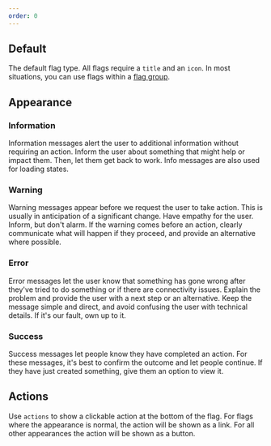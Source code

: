```yaml
---
order: 0
---
```



## Default

The default flag type. All flags require a `title` and an `icon`.
In most situations, you can use flags within a [flag group](./flag-group/examples).

<Example Component={FlagDefault} packageName="@atlaskit/flag" />

## Appearance

### Information

Information messages alert the user to additional information without requiring an action. Inform the user about something that might help or impact them. Then, let them get back to work. Info messages are also used for loading states.

<Example Component={FlagInfo} packageName="@atlaskit/flag" />

### Warning

Warning messages appear before we request the user to take action. This is usually in anticipation of a significant change. Have empathy for the user. Inform, but don't alarm. If the warning comes before an action, clearly communicate what will happen if they proceed, and provide an alternative where possible.

<Example Component={FlagWarning} packageName="@atlaskit/flag" />

### Error

Error messages let the user know that something has gone wrong after they've tried to do something or if there are connectivity issues. Explain the problem and provide the user with a next step or an alternative. Keep the message simple and direct, and avoid confusing the user with technical details. If it's our fault, own up to it.

<Example Component={FlagError} packageName="@atlaskit/flag" />

### Success

Success messages let people know they have completed an action. For these messages, it's best to confirm the outcome and let people continue. If they have just created something, give them an option to view it.

<Example Component={FlagSuccess} packageName="@atlaskit/flag" />

## Actions

Use `actions` to show a clickable action at the bottom of the flag. For flags where the appearance is normal, the action will be shown as a link. For all other appearances the action will be shown as a button.

<Example Component={FlagActions} packageName="@atlaskit/flag" />

